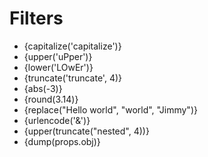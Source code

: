 # Filters

* {capitalize('capitalize')}
* {upper('uPper')}
* {lower('LOwEr')}
* {truncate('truncate', 4)}
* {abs(-3)}
* {round(3.14)}
* {replace("Hello world", "world", "Jimmy")}
* {urlencode('&')}
* {upper(truncate("nested", 4))}
* {dump(props.obj)}